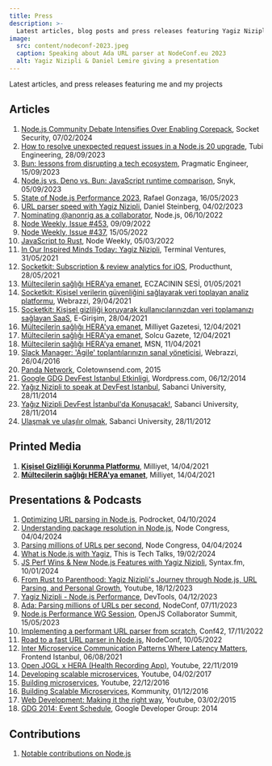 ```yaml
---
title: Press
description: >-
  Latest articles, blog posts and press releases featuring Yagiz Nizipli and his projects
image:
  src: content/nodeconf-2023.jpeg
  caption: Speaking about Ada URL parser at NodeConf.eu 2023
  alt: Yagiz Nizipli & Daniel Lemire giving a presentation
---
```


Latest articles, and press releases featuring me and my projects

## Articles

1. [Node.js Community Debate Intensifies Over Enabling Corepack][nodejs-community-debate-intensifies], Socket Security, 07/02/2024
2. [How to resolve unexpected request issues in a Node.js 20 upgrade][how-to-resolve-unexpected-request-issues], Tubi Engineering, 28/09/2023
3. [Bun: lessons from disrupting a tech ecosystem][bun-lessons-from-disrupting-tech], Pragmatic Engineer, 15/09/2023
4. [Node.js vs. Deno vs. Bun: JavaScript runtime comparison][nodejs-vs-deno-vs-bun-runtime-comparison], Snyk, 05/09/2023
5. [State of Node.js Performance 2023][state-of-nodejs-performance-2023], Rafael Gonzaga, 16/05/2023
6. [URL parser speed with Yagiz Nizipli][url-parser-speed], Daniel Steinberg, 04/02/2023
7. [Nominating @anonrig as a collaborator][nominating-anonrig-to-nodejs], Node.js, 06/10/2022
8. [Node Weekly, Issue #453][node-weekly-453], 09/09/2022
9. [Node Weekly, Issue #437][node-weekly-437], 15/05/2022
10. [JavaScript to Rust][javascript-to-rust], Node Weekly, 05/03/2022
11. [In Our Inspired Minds Today: Yagiz Nizipli][in-our-inspired-minds], Terminal Ventures, 31/05/2021
12. [Socketkit: Subscription & review analytics for iOS][socketkit-producthunt], Producthunt, 28/05/2021
13. [Mültecilerin sağlığı HERA’ya emanet][eczacinin-sesi], ECZACININ SESİ, 01/05/2021
14. [Socketkit: Kişisel verilerin güvenliğini sağlayarak veri toplayan analiz platformu][socketkit-webrazzi], Webrazzi, 29/04/2021
15. [Socketkit: Kişisel gizliliği koruyarak kullanıcılarınızdan veri toplamanızı sağlayan SaaS][socketkit-egirisim], E-Girişim, 28/04/2021
16. [Mültecilerin sağlığı HERA'ya emanet][hera-milliyet], Milliyet Gazetesi, 12/04/2021
17. [Mültecilerin sağlığı HERA'ya emanet][hera-solcu-gazete], Solcu Gazete, 12/04/2021
18. [Mültecilerin sağlığı HERA’ya emanet][hera-msn], MSN, 11/04/2021
19. [Slack Manager: 'Agile' toplantılarınızın sanal yöneticisi][slack-manager-webrazzi], Webrazzi, 26/04/2016
20. [Panda Network][panda-network], Coletownsend.com, 2015
21. [Google GDG DevFest Istanbul Etkinligi][gdg-wordpress], Wordpress.com, 06/12/2014
22. [Yağız Nizipli to speak at DevFest Istanbul][sabanci-devfest-en], Sabanci University, 28/11/2014
23. [Yağız Nizipli DevFest İstanbul'da Konuşacak!][sabanci-devfest-tr], Sabanci University, 28/11/2014
24. [Ulaşmak ve ulaşılır olmak][sabanci-varmigelen], Sabanci University, 28/11/2012

## Printed Media

1. [**Kişisel Gizliliği Korunma Platformu**][printed-media-socketkit-milliyet], Milliyet, 14/04/2021
2. [**Mültecilerin sağlığı HERA'ya emanet**][printed-media-hera-milliyet], Milliyet, 14/04/2021

## Presentations & Podcasts

1. [Optimizing URL parsing in Node.js][optimizing-url-parsing-in-nodejs], Podrocket, 04/10/2024
2. [Understanding package resolution in Node.js][understanding-package-resolution-in-nodejs], Node Congress, 04/04/2024
3. [Parsing millions of URLs per second][node-congress-parsing-millions-of-urls], Node Congress, 04/04/2024
4. [What is Node.js with Yagiz][what-is-nodejs-with-yagiz], This is Tech Talks, 19/02/2024
5. [JS Perf Wins & New Node.js Features with Yagiz Nizipli][talks-js-perf-wins], Syntax.fm, 10/01/2024
6. [From Rust to Parenthood: Yagiz Nizipli's Journey through Node.js, URL Parsing, and Personal Growth][presentation-from-rust-to-parenthood], Youtube, 18/12/2023
7. [Yagiz Nizipli - Node.js Performance][presentation-devtools-nodejs-performance-talk-2023], DevTools, 04/12/2023
8. [Ada: Parsing millions of URLs per second][presentation-ada-parsing-millions-of-urls], NodeConf, 07/11/2023
9. [Node.js Performance WG Session][presentation-nodejs-performance-2023], OpenJS Collaborator Summit, 15/05/2023
10. [Implementing a performant URL parser from scratch][presentation-conf42], Conf42, 17/11/2022
11. [Road to a fast URL parser in Node.js][presentation-nodeconf], NodeConf, 10/05/2022
12. [Inter Microservice Communication Patterns Where Latency Matters][presentation-feistanbul], Frontend Istanbul, 06/08/2021
13. [Open JOGL x HERA (Health Recording App)][presentation-openjogl], Youtube, 22/11/2019
14. [Developing scalable microservices][presentation-developing-scalable], Youtube, 04/02/2017
15. [Building microservices][presentation-building-ms], Youtube, 22/12/2016
16. [Building Scalable Microservices][presentation-kommunity], Kommunity, 01/12/2016
17. [Web Development: Making it the right way][presentation-web-dev], Youtube, 03/02/2015
18. [GDG 2014: Event Schedule][presentation-gdg], Google Developer Group: 2014

## Contributions

1. [Notable contributions on Node.js][nodejs-notable-contributions]

[nodejs-community-debate-intensifies]: https://socket.dev/blog/node-community-debates-enabling-corepack-unbundling-npm
[how-to-resolve-unexpected-request-issues]: https://code.tubitv.com/how-to-resolve-unexpected-request-issues-in-a-node-js-20-upgrade-31bf411058ba
[bun-lessons-from-disrupting-tech]: https://blog.pragmaticengineer.com/bun-lessons-from-disrupting/
[nodejs-vs-deno-vs-bun-runtime-comparison]: https://snyk.io/blog/javascript-runtime-compare-node-deno-bun/
[state-of-nodejs-performance-2023]: https://blog.rafaelgss.dev/state-of-nodejs-performance-2023
[url-parser-speed]: https://lists.haxx.se/pipermail/daniel/2023-February/000002.html
[nominating-anonrig-to-nodejs]: https://github.com/nodejs/node/issues/44906
[node-weekly-453]: https://nodeweekly.com/issues/453
[node-weekly-437]: https://nodeweekly.com/issues/437
[javascript-to-rust]: https://nodeweekly.com/issues/427
[in-our-inspired-minds]: https://us7.campaign-archive.com/?u=4cdadd41b1ec61abfaaa39a1c&id=6f6873e1c6&ref=yagiz.co
[socketkit-producthunt]: https://www.producthunt.com/posts/subscription-review-analytics-for-ios
[eczacinin-sesi]: https://eczacininsesi.com/haber-detay.php?id=13867&ref=yagiz.co
[socketkit-webrazzi]: https://webrazzi.com/2021/04/29/socketkit-kisisel-verilerin-guvenligini-saglayarak-veri-toplayan-analiz-platformu
[socketkit-egirisim]: https://egirisim.com/2021/04/29/socketkit-kisisel-gizliligi-koruyarak-kullanicilarinizdan-veri-toplamanizi-saglayan-saas/
[hera-milliyet]: https://www.milliyet.com.tr/gundem/multecilerin-sagligi-heraya-emanet-6479369
[hera-solcu-gazete]: https://solcugazete.com/multecilerin-sagligi-heraya-emanet
[hera-msn]: https://www.msn.com/tr-tr/haber/gundem/m%C3%BCltecilerin-sa%C4%9Fl%C4%B1%C4%9F%C4%B1-heraya-emanet/ar-BB1fygBI
[slack-manager-webrazzi]: https://webrazzi.com/2016/04/26/slack-manager-agile-toplantilarinizin-sanal-yoneticisi-yerli-github
[panda-network]: http://coletownsend.com/twnsndco/work/panda-network/
[gdg-wordpress]: https://emrullahsaku.wordpress.com/2014/12/06/google-gdg-deffest-istanbul-etkinligi/
[sabanci-devfest-en]: https://gazetesu.sabanciuniv.edu/en/2014-11/our-student-yagiz-nizipli-speak-devfest-istanbul
[sabanci-devfest-tr]: https://chem.sabanciuniv.edu/tr/announcements-detail/56132
[sabanci-varmigelen]: https://gazetesu.sabanciuniv.edu/2012-11/ulasmak-ve-ulasilir-olmak

[optimizing-url-parsing-in-nodejs]: https://podrocket.logrocket.com/optimizing-url-parsing-in-node-yagiz-nizipli
[understanding-package-resolution-in-nodejs]: https://portal.gitnation.org/contents/understanding-package-resolution-in-nodejs
[node-congress-parsing-millions-of-urls]: https://portal.gitnation.org/contents/parsing-millions-of-urls-per-second
[what-is-nodejs-with-yagiz]: https://www.youtube.com/watch?v=c6DRXZk9S9I
[talks-js-perf-wins]: https://syntax.fm/show/716/js-perf-wins-and-new-node-js-features-with-yagiz-nizipli
[presentation-from-rust-to-parenthood]: https://www.youtube.com/watch?v=1ex8dZ7i8_M
[presentation-devtools-nodejs-performance-talk-2023]: https://www.youtube.com/watch?v=waEKI4V70CU
[presentation-ada-parsing-millions-of-urls]: https://www.youtube.com/watch?v=tQ-6OWRDsZg
[presentation-nodejs-performance-2023]: https://www.youtube.com/watch?v=D7gd2pLo_QY
[presentation-conf42]: https://www.conf42.com/JavaScript_2022_Yagiz_Nizipli_performant_url_parser
[presentation-nodeconf]: https://www.youtube.com/watch?v=hT25FOx5kNQ&ref=yagiz.co
[presentation-feistanbul]: https://kommunity.com/frontend-istanbul/events/inter-microservice-communication-patterns-where-latency-matters-1de2dec0
[presentation-openjogl]: https://www.youtube.com/watch?v=4KKbh6xk3EU&ref=yagiz.co
[presentation-developing-scalable]: https://www.youtube.com/watch?v=1XLxHg6XRjw&ref=yagiz.co
[presentation-building-ms]: https://www.youtube.com/watch?v=HIKWzjSwJhI&ref=yagiz.co
[presentation-kommunity]: https://kommunity.com/istanbulcoders/events/236332031
[presentation-web-dev]: https://www.youtube.com/watch?v=0qbEZ8PBNm0&ref=yagiz.co
[presentation-gdg]: http://2014.devfest.istanbul/schedule/

[nodejs-notable-contributions]: https://github.com/nodejs/node/pulls?q=is%3Apr+author%3Aanonrig+label%3Anotable-change+is%3Aclosed

[printed-media-socketkit-milliyet]: https://www.yagiz.co/press/socketkit-milliyet-2021.jpeg
[printed-media-hera-milliyet]: https://www.yagiz.co/press/hera-milliyet-2021.jpeg
